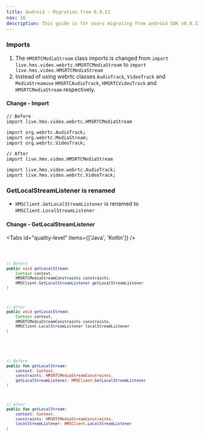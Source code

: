 ```yaml
---
title: Android - Migration from 0.9.13
nav: 16
description: This guide is for users migrating from android SDK v0.9.13 to higher versions
---
```


### Imports

1. The `HMSRTCMediaStream` class imports is changed from `import live.hms.video.webrtc.HMSRTCMediaStream` to `import live.hms.video.HMSRTCMediaStream`
2. Instead of using webrtc classes `AudioTrack`, `VideoTrack` and `MediaStreamuse` `HMSRTCAudioTrack`, `HMSRTCVideoTrack` and `HMSRTCMediaStream` respectively.

#### Change - Import

```java:before
// Before
import live.hms.video.webrtc.HMSRTCMediaStream

import org.webrtc.AudioTrack;
import org.webrtc.MediaStream;
import org.webrtc.VideoTrack;
```

```java:after
// After
import live.hms.video.HMSRTCMediaStream

import live.hms.video.webrtc.AudioTrack;
import live.hms.video.webrtc.VideoTrack;
```

### GetLocalStreamListener is renamed

-   `HMSClient.GetLocalStreamListener` is renamed to `HMSClient.LocalStreamListener`

#### Change - GetLocalStreamListener

<Tabs id="quality-level" items={['Java', 'Kotlin']} />

<Code id='quality-level-0' noCopy tab>

```java
// Before
public void getLocalStream(
    Context context,
    HMSRTCMediaStreamConstraints constraints,
    HMSClient.GetLocalStreamListener getLocalStreamListener
)
```

```java
// After
public void getLocalStream(
    Context context,
    HMSRTCMediaStreamConstraints constraints,
    HMSClient.LocalStreamListener localStreamListener
)
```

</Code>

<Code id='quality-level-1' noCopy tab>

```Kotlin
// Before
public fun getLocalStream(
    context: Context,
    constraints: HMSRTCMediaStreamConstraints,
    getLocalStreamListener: HMSClient.GetLocalStreamListener
)
```

```Kotlin
// After
public fun getLocalStream(
    context: Context,
    constraints: HMSRTCMediaStreamConstraints,
    localStreamListener: HMSClient.LocalStreamListener
)
```

</Code>
